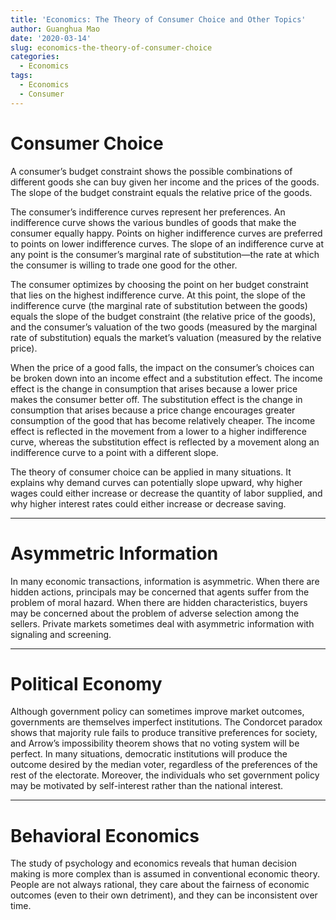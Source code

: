 ```yaml
---
title: 'Economics: The Theory of Consumer Choice and Other Topics'
author: Guanghua Mao
date: '2020-03-14'
slug: economics-the-theory-of-consumer-choice
categories:
  - Economics
tags:
  - Economics
  - Consumer
---
```


# Consumer Choice

A consumer’s budget constraint shows the possible combinations of different goods she can buy given her income and the prices of the goods. The slope of the budget constraint equals the relative price of the goods.

The consumer’s indifference curves represent her preferences. An indifference curve shows the various bundles of goods that make the consumer equally happy. Points on higher indifference curves are preferred to points on lower indifference curves. The slope of an indifference curve at any point is the consumer’s marginal rate of substitution—the rate at which the consumer is willing to trade one good for the other. 

The consumer optimizes by choosing the point on her budget constraint that lies on the highest indifference curve. At this point, the slope of the indifference curve (the marginal rate of substitution between the goods) equals the slope of the budget constraint (the relative price of the goods), and the consumer’s valuation of the two goods (measured by the marginal rate of substitution) equals the market’s valuation (measured by the relative price).

When the price of a good falls, the impact on the consumer’s choices can be broken down into an income effect and a substitution effect. The income effect is the change in consumption that arises because a lower price makes the consumer better off. The substitution effect is the change in consumption that arises because a price change encourages greater consumption of the good that has become relatively cheaper. The income effect is reflected in the movement from a lower to a higher indifference curve, whereas the substitution effect is reflected by a movement along an indifference curve to a point with a different slope.

The theory of consumer choice can be applied in many situations. It explains why demand curves can potentially slope upward, why higher wages could either increase or decrease the quantity of labor supplied, and why higher interest rates could either increase or decrease saving.

---

# Asymmetric Information

In many economic transactions, information is asymmetric. When there are hidden actions, principals may be concerned that agents suffer from the problem of moral hazard. When there are hidden characteristics, buyers may be concerned about the problem of adverse selection among the sellers. Private markets sometimes deal with asymmetric information with signaling and screening.

---

# Political Economy

Although government policy can sometimes improve market outcomes, governments are themselves imperfect institutions. The Condorcet paradox shows that majority rule fails to produce transitive preferences for society, and Arrow’s impossibility theorem shows that no voting system will be perfect. In many situations, democratic institutions will produce the outcome desired by the median voter, regardless of the preferences of the rest of the electorate. Moreover, the individuals who set government policy may be motivated by self-interest rather than the national interest. 

---

# Behavioral Economics

The study of psychology and economics reveals that human decision making is more complex than is assumed in conventional economic theory. People are not always rational, they care about the fairness of economic outcomes (even to their own detriment), and they can be inconsistent over time.
































